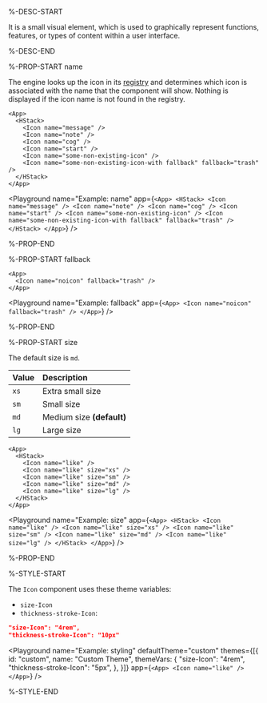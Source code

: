 %-DESC-START

It is a small visual element, which is used to graphically represent functions, features, or types of content within a user interface.

%-DESC-END

%-PROP-START name

The engine looks up the icon in its [registry]() and determines which icon is associated with the name that the component will show.
Nothing is displayed if the icon name is not found in the registry.

```ueml copy /name/
<App>
  <HStack>
    <Icon name="message" />
    <Icon name="note" />
    <Icon name="cog" />
    <Icon name="start" />
    <Icon name="some-non-existing-icon" />
    <Icon name="some-non-existing-icon-with fallback" fallback="trash" />
  </HStack>
</App>
```

<Playground
  name="Example: name"
  app={`
    <App>
      <HStack>
        <Icon name="message" />
        <Icon name="note" />
        <Icon name="cog" />
        <Icon name="start" />
        <Icon name="some-non-existing-icon" />
        <Icon name="some-non-existing-icon-with fallback" fallback="trash" />
      </HStack>
    </App>
  `}
/>

%-PROP-END

%-PROP-START fallback

```ueml copy /fallback="trash"/
<App>
  <Icon name="noicon" fallback="trash" />
</App>
```

<Playground
  name="Example: fallback"
  app={`
    <App>
      <Icon name="noicon" fallback="trash" />
    </App>
  `}
/>

%-PROP-END

%-PROP-START size

The default size is `md`.

| Value | Description               |
| :---- | :------------------------ |
| `xs`  | Extra small size          |
| `sm`  | Small size                |
| `md`  | Medium size **(default)** |
| `lg`  | Large size                |

```ueml copy /size/
<App>
  <HStack>
    <Icon name="like" />
    <Icon name="like" size="xs" />
    <Icon name="like" size="sm" />
    <Icon name="like" size="md" />
    <Icon name="like" size="lg" />
  </HStack>
</App>
```

<Playground
  name="Example: size"
  app={`
    <App>
      <HStack>
        <Icon name="like" />
        <Icon name="like" size="xs" />
        <Icon name="like" size="sm" />
        <Icon name="like" size="md" />
        <Icon name="like" size="lg" />
      </HStack>
    </App>
  `}
/>

%-PROP-END

%-STYLE-START

The `Icon` component uses these theme variables:

- `size-Icon`
- `thickness-stroke-Icon`:

```json
"size-Icon": "4rem",
"thickness-stroke-Icon": "10px"
```

<Playground
  name="Example: styling"
  defaultTheme="custom"
  themes={[{
    id: "custom",
    name: "Custom Theme",
    themeVars: {
      "size-Icon": "4rem",
      "thickness-stroke-Icon": "5px",
    },
  }]}
  app={`
    <App>
      <Icon name="like" />
    </App>
  `}
/>

%-STYLE-END
